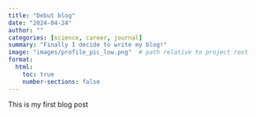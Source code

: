 ```yaml
---
title: "Debut blog"
date: "2024-04-24"
author: ""
categories: [science, career, journal]
summary: "Finally I decide to write my blog!"
image: "images/profile_pic_low.png"  # path relative to project root
format:
  html:
    toc: true
    number-sections: false
---
```

This is my first blog post
